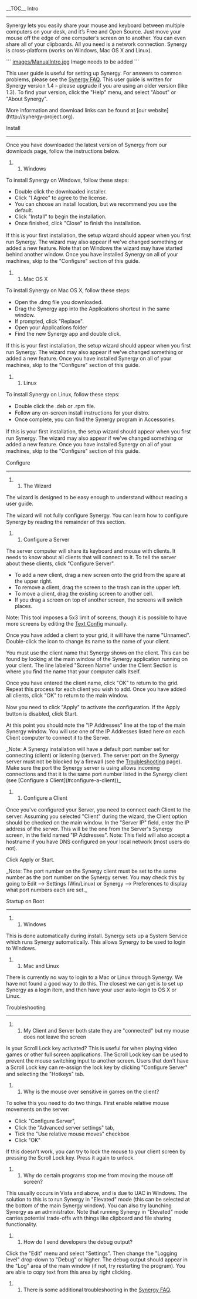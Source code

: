 __TOC__
Intro
-----

Synergy lets you easily share your mouse and keyboard between multiple computers on your desk, and it’s Free and Open Source. Just move your mouse off the edge of one computer’s screen on to another. You can even share all of your clipboards. All you need is a network connection. Synergy is cross-platform (works on Windows, Mac OS X and Linux).

```
[[images/ManualIntro.jpg]] 
Image needs to be added
```

This user guide is useful for setting up Synergy. For answers to common problems, please see the [[Synergy FAQ]]. This user guide is written for Synergy version 1.4 – please upgrade if you are using an older version (like 1.3). To ﬁnd your version, click the "Help" menu, and select "About" or "About Synergy".

More information and download links can be found at [our website](http://synergy-project.org).

Install
-------

Once you have downloaded the latest version of Synergy from our downloads page, follow the instructions below.

## Windows
To install Synergy on Windows, follow these steps:
* Double click the downloaded installer.
* Click "I Agree" to agree to the license.
* You can choose an install location, but we recommend you use the default.
* Click "Install" to begin the installation.
* Once ﬁnished, click "Close" to ﬁnish the installation.

If this is your ﬁrst installation, the setup wizard should appear when you ﬁrst run Synergy. The wizard may also appear if we've changed something or added a new feature. Note that on Windows the wizard may have started behind another window. Once you have installed Synergy on all of your machines, skip to the "Conﬁgure" section of this guide.

## Mac OS X
To install Synergy on Mac OS X, follow these steps:
* Open the .dmg ﬁle you downloaded.
* Drag the Synergy app into the Applications shortcut in the same window.
* If prompted, click "Replace".
* Open your Applications folder
* Find the new Synergy app and double click.

If this is your ﬁrst installation, the setup wizard should appear when you ﬁrst run Synergy. The wizard may also appear if we've changed something or added a new feature. Once you have installed Synergy on all of your machines, skip to the "Conﬁgure" section of this guide.

## Linux
To install Synergy on Linux, follow these steps:
* Double click the .deb or .rpm ﬁle.
* Follow any on-screen install instructions for your distro.
* Once complete, you can ﬁnd the Synergy program in Accessories.

If this is your first installation, the setup wizard should appear when you ﬁrst run Synergy. The wizard may also appear if we've changed something or added a new feature. Once you have installed Synergy on all of your machines, skip to the "Conﬁgure" section of
this guide.

Configure
---------

## The Wizard
The wizard is designed to be easy enough to understand without reading a user guide.

The wizard will not fully conﬁgure Synergy. You can learn how to conﬁgure Synergy by reading the remainder of this section.

## Configure a Server

The server computer will share its keyboard and mouse with clients. It needs to know about all clients that will connect to it. To tell the server about these clients, click "Configure Server".

* To add a new client, drag a new screen onto the grid from the spare at the upper right.
* To remove a client, drag the screen to the trash can in the upper left.
* To move a client, drag the existing screen to another cell.
* If you drag a screen on top of another screen, the screens will switch places.
Note: This tool imposes a 5x3 limit of screens, though it is possible to have more screens
by editing the [[conﬁguration file|Text Config]] manually.

Once you have added a client to your grid, it will have the name "Unnamed". Double-click the icon to change its name to the name of your client.

You must use the client name that Synergy shows on the client. This can be found by looking at the main window of the Synergy application running on your client. The line labeled "Screen Name" under the Client Section is where you find the name that your computer calls itself.

Once you have entered the client name, click "OK" to return to the grid. Repeat this process for each client you wish to add. Once you have added all clients, click "OK" to return to the main window.

Now you need to click "Apply" to activate the conﬁguration. If the Apply button is disabled, click Start.

At this point you should note the "IP Addresses" line at the top of the main Synergy window. You will use one of the IP Addresses listed here on each Client computer to connect it to the Server.

_Note: A Synergy installation will have a default port number set for connecting (client) or listening (server). The server port on the Synergy server must not be blocked by a firewall (see the [[Troubleshooting]] page). Make sure the port the Synergy server is using allows incoming connections and that it is the same port number listed in the Synergy client (see [Configure a Client](#configure-a-client))_

## Configure a Client
Once you've conﬁgured your Server, you need to connect each Client to the server. Assuming you selected "Client" during the wizard, the Client option should be checked on the main window. In the "Server IP" field, enter the IP address of the server. This will be the one from the Server's Synergy screen, in the field named "IP Addresses".
Note: This field will also accept a hostname if you have DNS conﬁgured on your local network (most users do not).

Click Apply or Start.

_Note: The port number on the Synergy client must be set to the same number as the port number on the Synergy server. You may check this by going to Edit --> Settings (Win/Linux) or Synergy --> Preferences to display what port numbers each are set._

Startup on Boot
---------------

## Windows
This is done automatically during install. Synergy sets up a System Service which runs Synergy automatically. This allows Synergy to be used to login to Windows.

## Mac and Linux
There is currently no way to login to a Mac or Linux through Synergy. We have not found a good way to do this. The closest we can get is to set up Synergy as a login item, and then have your user auto-login to OS X or Linux.

Troubleshooting
---------------

### My Client and Server both state they are "connected" but my mouse does not leave the screen
Is your Scroll Lock key activated? This is useful for when playing video games or other full screen applications. The Scroll Lock key can be used to prevent the mouse switching input to another screen. Users that don't have a Scroll Lock key can re-assign the lock key by clicking "Conﬁgure Server" and selecting the "Hotkeys" tab.

### Why is the mouse over sensitive in games on the client?
To solve this you need to do two things.
First enable relative mouse movements on the server:
* Click "Conﬁgure Server",
* Click the "Advanced server settings" tab,
* Tick the "Use relative mouse moves" checkbox
* Click "OK"
If this doesn't work, you can try to lock the mouse to your client screen by pressing the Scroll Lock key. Press it again to unlock.

### Why do certain programs stop me from moving the mouse off screen?
This usually occurs in Vista and above, and is due to UAC in Windows. The solution to this is to run Synergy in "Elevated" mode (this can be selected at the bottom of the main Synergy window). You can also try launching Synergy as an administrator. Note that running Synergy in "Elevated" mode carries potential trade-offs with things like clipboard and file sharing functionality.

### How do I send developers the debug output?
Click the "Edit" menu and select "Settings". Then change the "Logging level" drop-down to "Debug" or higher. The debug output should appear in the "Log" area of the main window (if not, try restarting the program). You are able to copy text from this area by right clicking.

### There is some additional troubleshooting in the [[Synergy FAQ]].